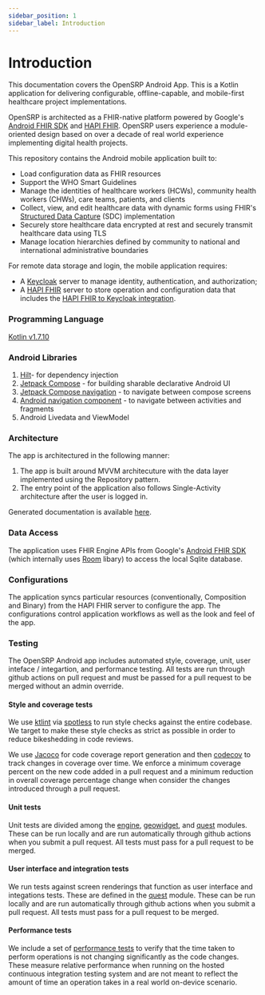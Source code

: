 ```yaml
---
sidebar_position: 1
sidebar_label: Introduction
---
```


# Introduction

This documentation covers the OpenSRP Android App. This is a Kotlin application for delivering configurable, offline-capable, and mobile-first healthcare project implementations.

OpenSRP is architected as a FHIR-native platform powered by Google's [Android FHIR SDK](https://github.com/google/android-fhir) and [HAPI FHIR](https://hapifhir.io/). OpenSRP users experience a module-oriented design based on over a decade of real world experience implementing digital health projects.

This repository contains the Android mobile application built to:

- Load configuration data as FHIR resources
- Support the WHO Smart Guidelines
- Manage the identities of healthcare workers (HCWs), community health workers (CHWs), care teams, patients, and clients
- Collect, view, and edit healthcare data with dynamic forms using FHIR's [Structured Data Capture](https://hl7.org/fhir/us/sdc/index.html) (SDC) implementation
- Securely store healthcare data encrypted at rest and securely transmit healthcare data using TLS
- Manage location hierarchies defined by community to national and international administrative boundaries

For remote data storage and login, the mobile application requires:
- A [Keycloak](https://www.keycloak.org/) server to manage identity, authentication, and authorization;
- A [HAPI FHIR](https://hapifhir.io/) server to store operation and configuration data that includes the [HAPI FHIR to Keycloak integration](https://github.com/opensrp/hapi-fhir-keycloak).

### Programming Language

[Kotlin v1.7.10](https://kotlinlang.org/)

### Android Libraries

1. [Hilt](https://developer.android.com/training/dependency-injection/hilt-multi-module)- for dependency injection
2. [Jetpack Compose](https://developer.android.com/jetpack/compose/documentation) - for building sharable declarative Android UI
3. [Jetpack Compose navigation](https://developer.android.com/jetpack/compose/navigation) - to navigate between compose screens
4. [Android navigation component](https://developer.android.com/guide/navigation) - to navigate between activities and fragments
5. Android Livedata and ViewModel

### Architecture

The app is architectured in the following manner:
1. The app is built around MVVM architecuture with the data layer implemented using the Repository pattern.
2. The entry point of the application also follows Single-Activity architecture after the user is logged in.

Generated documentation is available [here](https://docs.opensrp.io/dokka/).

### Data Access

The application uses FHIR Engine APIs from Google's [Android FHIR SDK](https://github.com/google/android-fhir) (which internally uses
[Room](https://developer.android.com/jetpack/androidx/releases/room) libary) to access the local Sqlite database.


### Configurations

The application syncs particular resources (conventionally, Composition and Binary) from the HAPI FHIR server to configure the app. The configurations control application workflows as well as the look and feel of the app.

### Testing

The OpenSRP Android app includes automated style, coverage, unit, user inteface / integartion, and performance testing. All tests are run through github actions on pull request and must be passed for a pull request to be merged without an admin override.

#### Style and coverage tests

We use [ktlint](https://github.com/pinterest/ktlint) via [spotless](https://github.com/diffplug/spotless) to run style checks against the entire codebase. We target to make these style checks as strict as possible in order to reduce bikeshedding in code reviews.

We use [Jacoco](https://www.jacoco.org/jacoco/) for code coverage report generation and then [codecov](https://app.codecov.io/gh/opensrp/fhircore) to track changes in coverage over time. We enforce a minimum coverage percent on the new code added in a pull request and a minimum reduction in overall coverage percentage change when consider the changes introduced through a pull request.

#### Unit tests

Unit tests are divided among the [engine](https://github.com/opensrp/fhircore/tree/main/android/engine/src/test), [geowidget](https://github.com/opensrp/fhircore/tree/main/android/geowidget/src/test/java/org/smartregister/fhircore/geowidget), and [quest](https://github.com/opensrp/fhircore/tree/main/android/quest/src/test) modules. These can be run locally and are run automatically through github actions when you submit a pull request. All tests must pass for a pull request to be merged.

#### User interface and integration tests

We run tests against screen renderings that function as user interface and integations tests. These are defined in the [quest](https://github.com/opensrp/fhircore/tree/main/android/quest/src/test) module. These can be run locally and are run automatically through github actions when you submit a pull request. All tests must pass for a pull request to be merged.

#### Performance tests

We include a set of [performance tests](https://github.com/opensrp/fhircore/tree/main/android/quest/src/androidTest/java/org/smartregister/fhircore/performance) to verify that the time taken to perform operations is not changing significantly as the code changes. These measure relative performance when running on the hosted continuous integration testing system and are not meant to reflect the amount of time an operation takes in a real world on-device scenario.
